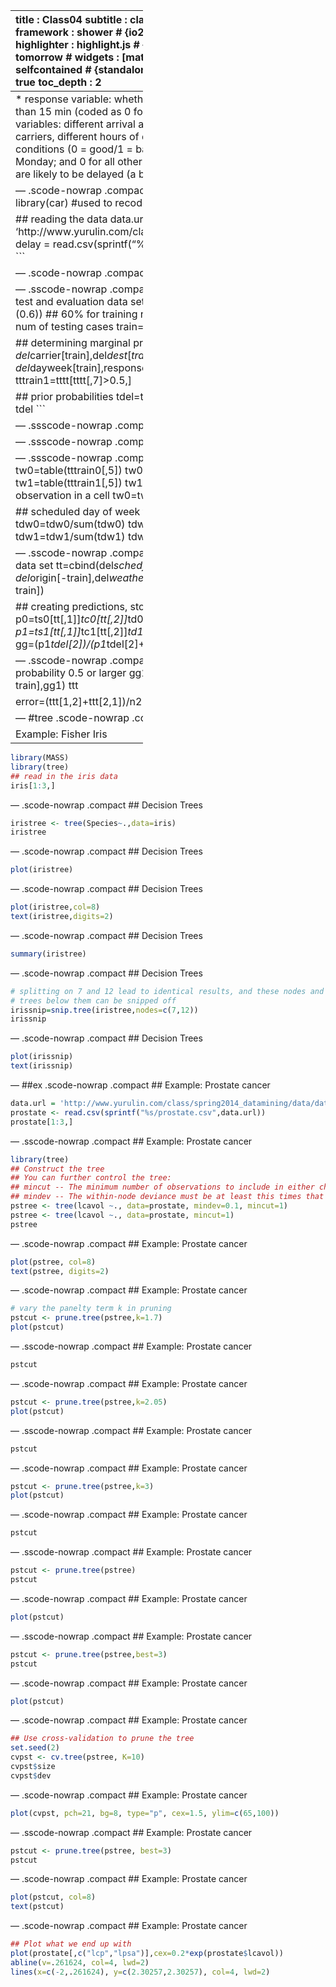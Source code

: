 ---
title       : Class04
subtitle    : classification
author      : Yu-Ru Lin
job         : 
framework   : shower        # {io2012, html5slides, shower, dzslides, ...}
highlighter : highlight.js  # {highlight.js, prettify, highlight}
hitheme     : tomorrow      # 
widgets     : [mathjax]            # {mathjax, quiz, bootstrap}
mode        : selfcontained # {standalone, draft}
knit        : slidify::knit2slides
toc         : true
toc_depth   : 2

--- #toc
## Class04

* [Set up](#set-up)
* [Naive Bayesian](#nb)
* [Decision Trees](#tree)

--- #set-up .modal 

## Install R packages
```r
## this tutorial uses the following packages
install.packages('tree')
```
--- #nb .modal 
## Naive Bayesian

The examples are taken from [Data Mining and Business Analytics with R](http://www.wiley.com/WileyCDA/WileyTitle/productCd-111844714X.html) and [Machine Learning for Hackers](http://shop.oreilly.com/product/0636920018483.do).


Example: Delayed Flights
-----------------------------
   * response variable: whether or not a flight has been delayed by more than 15 min (coded as 0 for no delay, and 1 for delay)
   * explanatory variables: different arrival airports, different departure airports, eight carriers, different hours of departure (6am to 10 pm), weather conditions (0 = good/1 = bad), day of week (1 for Sunday and Monday; and 0 for all other days)
   * objective: to identify flights that are likely to be delayed (a binary classification problem)

--- .scode-nowrap .compact
## Naive Bayesian
```r
set.seed(1)
library(car)  #used to recode a variable

## reading the data
data.url = 'http://www.yurulin.com/class/spring2014_datamining/data/data_text'
delay = read.csv(sprintf("%s/FlightDelays.csv",data.url))
delay[1:3,]
```

--- .scode-nowrap .compact
## Naive Bayesian
```r
del=data.frame(delay)
del$schedf=factor(floor(del$schedtime/100))
del$delay=recode(del$delay,"'delayed'=1;else=0")
response=as.numeric(levels(del$delay)[del$delay])
hist(response)
```

--- .sscode-nowrap .compact
## Naive Bayesian
```r
## determining test and evaluation data sets
n=length(del$dayweek)
n
n1=floor(n*(0.6)) ## 60% for training
n1 # num of training cases
n2=n-n1
n2 # num of testing cases
train=sample(1:n,n1)

## determining marginal probabilities
tttt=cbind(del$schedf[train],del$carrier[train],del$dest[train],del$origin[train],del$weather[train],del$dayweek[train],response[train])
tttrain0=tttt[tttt[,7]<0.5,]
tttrain1=tttt[tttt[,7]>0.5,]

## prior probabilities
tdel=table(response[train])
tdel=tdel/sum(tdel)
tdel
```

--- .ssscode-nowrap .compact
## Naive Bayesian
```r
## scheduled time
ts0=table(tttrain0[,1])
ts0=ts0/sum(ts0)
ts0
ts1=table(tttrain1[,1])
ts1=ts1/sum(ts1)
ts1
## scheduled carrier
tc0=table(tttrain0[,2])
tc0=tc0/sum(tc0)
tc0
tc1=table(tttrain1[,2])
tc1=tc1/sum(tc1)
tc1
```

--- .ssscode-nowrap .compact
## Naive Bayesian
```r
## scheduled destination
td0=table(tttrain0[,3])
td0=td0/sum(td0)
td0
td1=table(tttrain1[,3])
td1=td1/sum(td1)
td1
## scheduled origin  
to0=table(tttrain0[,4])
to0=to0/sum(to0)
to0
to1=table(tttrain1[,4])
to1=to1/sum(to1)
to1
```

--- .ssscode-nowrap .compact
## Naive Bayesian
```r
## weather
tw0=table(tttrain0[,5])
tw0=tw0/sum(tw0)
tw0
tw1=table(tttrain1[,5])
tw1=tw1/sum(tw1)
tw1
## bandaid as no observation in a cell
tw0=tw1
tw0[1]=1
tw0[2]=0

## scheduled day of week
tdw0=table(tttrain0[,6])
tdw0=tdw0/sum(tdw0)
tdw0
tdw1=table(tttrain1[,6])
tdw1=tdw1/sum(tdw1)
tdw1
```

--- .sscode-nowrap .compact
## Naive Bayesian
```r
## creating test data set
tt=cbind(del$schedf[-train],del$carrier[-train],del$dest[-train],del$origin[-train],del$weather[-train],del$dayweek[-train],response[-train])

## creating predictions, stored in gg
p0=ts0[tt[,1]]*tc0[tt[,2]]*td0[tt[,3]]*to0[tt[,4]]*tw0[tt[,5]+1]*tdw0[tt[,6]]
p1=ts1[tt[,1]]*tc1[tt[,2]]*td1[tt[,3]]*to1[tt[,4]]*tw1[tt[,5]+1]*tdw1[tt[,6]]
gg=(p1*tdel[2])/(p1*tdel[2]+p0*tdel[1])
hist(gg)
```

--- .sscode-nowrap .compact
## Naive Bayesian
```r
## coding as 1 if probability 0.5 or larger
gg1=floor(gg+0.5)
ttt=table(response[-train],gg1)
ttt

error=(ttt[1,2]+ttt[2,1])/n2
error
```


--- #tree .scode-nowrap .compact
## Decision Trees

Example: Fisher Iris
-----------------------------

```r
library(MASS) 
library(tree)
## read in the iris data
iris[1:3,]
```

--- .scode-nowrap .compact
## Decision Trees
```r
iristree <- tree(Species~.,data=iris)
iristree  
```

--- .scode-nowrap .compact
## Decision Trees
```r
plot(iristree)
```

--- .scode-nowrap .compact
## Decision Trees
```r
plot(iristree,col=8)
text(iristree,digits=2)
```

--- .scode-nowrap .compact
## Decision Trees
```r
summary(iristree)
```


--- .scode-nowrap .compact
## Decision Trees
```r
# splitting on 7 and 12 lead to identical results, and these nodes and the
# trees below them can be snipped off
irissnip=snip.tree(iristree,nodes=c(7,12))
irissnip
```


--- .scode-nowrap .compact
## Decision Trees
```r
plot(irissnip)
text(irissnip)
```

--- ##ex .scode-nowrap .compact
## Example: Prostate cancer
```r
data.url = 'http://www.yurulin.com/class/spring2014_datamining/data/data_text'
prostate <- read.csv(sprintf("%s/prostate.csv",data.url))
prostate[1:3,]
```

--- .sscode-nowrap .compact
## Example: Prostate cancer
```r
library(tree)
## Construct the tree
## You can further control the tree:
## mincut -- The minimum number of observations to include in either child node;
## mindev -- The within-node deviance must be at least this times that of the root node for the node to be split.
pstree <- tree(lcavol ~., data=prostate, mindev=0.1, mincut=1)
pstree <- tree(lcavol ~., data=prostate, mincut=1)
pstree
```



--- .scode-nowrap .compact
## Example: Prostate cancer
```r
plot(pstree, col=8)
text(pstree, digits=2)
```


--- .scode-nowrap .compact
## Example: Prostate cancer
```r
# vary the panelty term k in pruning
pstcut <- prune.tree(pstree,k=1.7)
plot(pstcut)
```


--- .sscode-nowrap .compact
## Example: Prostate cancer
```r
pstcut
```


--- .scode-nowrap .compact
## Example: Prostate cancer
```r
pstcut <- prune.tree(pstree,k=2.05)
plot(pstcut)
```

--- .sscode-nowrap .compact
## Example: Prostate cancer
```r
pstcut
```

--- .scode-nowrap .compact
## Example: Prostate cancer
```r
pstcut <- prune.tree(pstree,k=3)
plot(pstcut)
```


--- .scode-nowrap .compact
## Example: Prostate cancer
```r
pstcut
```

--- .sscode-nowrap .compact
## Example: Prostate cancer
```r
pstcut <- prune.tree(pstree)
pstcut
```


--- .scode-nowrap .compact
## Example: Prostate cancer
```r
plot(pstcut)
```

--- .sscode-nowrap .compact
## Example: Prostate cancer
```r
pstcut <- prune.tree(pstree,best=3)
pstcut
```


--- .scode-nowrap .compact
## Example: Prostate cancer
```r
plot(pstcut)
```

--- .scode-nowrap .compact
## Example: Prostate cancer
```r
## Use cross-validation to prune the tree
set.seed(2)
cvpst <- cv.tree(pstree, K=10)
cvpst$size
cvpst$dev
```


--- .scode-nowrap .compact
## Example: Prostate cancer
```r
plot(cvpst, pch=21, bg=8, type="p", cex=1.5, ylim=c(65,100))
```

--- .sscode-nowrap .compact
## Example: Prostate cancer
```r
pstcut <- prune.tree(pstree, best=3)
pstcut
```


--- .scode-nowrap .compact
## Example: Prostate cancer
```r
plot(pstcut, col=8)
text(pstcut)
```

--- .scode-nowrap .compact
## Example: Prostate cancer
```r
## Plot what we end up with
plot(prostate[,c("lcp","lpsa")],cex=0.2*exp(prostate$lcavol))
abline(v=.261624, col=4, lwd=2)
lines(x=c(-2,.261624), y=c(2.30257,2.30257), col=4, lwd=2)  
```